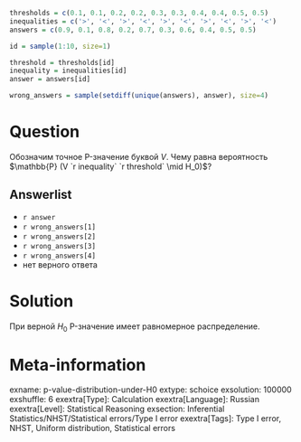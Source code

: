 ```r
thresholds = c(0.1, 0.1, 0.2, 0.2, 0.3, 0.3, 0.4, 0.4, 0.5, 0.5)
inequalities = c('>', '<', '>', '<', '>', '<', '>', '<', '>', '<')
answers = c(0.9, 0.1, 0.8, 0.2, 0.7, 0.3, 0.6, 0.4, 0.5, 0.5)

id = sample(1:10, size=1)

threshold = thresholds[id]
inequality = inequalities[id]
answer = answers[id]

wrong_answers = sample(setdiff(unique(answers), answer), size=4)

```

Question
========

Обозначим точное P-значение буквой $V$. 
Чему равна вероятность $\mathbb{P} (V `r inequality` `r threshold` \mid H_0)$?

Answerlist
----------
* `r answer`
* `r wrong_answers[1]`
* `r wrong_answers[2]`
* `r wrong_answers[3]`
* `r wrong_answers[4]`
* нет верного ответа


Solution
========
При верной $H_0$ P-значение имеет равномерное распределение. 

Meta-information
================
exname: p-value-distribution-under-H0
extype: schoice
exsolution: 100000
exshuffle: 6
exextra[Type]: Calculation
exextra[Language]: Russian
exextra[Level]: Statistical Reasoning
exsection: Inferential Statistics/NHST/Statistical errors/Type I error
exextra[Tags]: Type I error, NHST, Uniform distribution, Statistical errors
